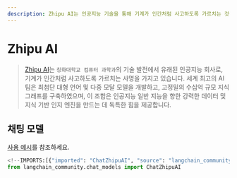 ```yaml
---
description: Zhipu AI는 인공지능 기술을 통해 기계가 인간처럼 사고하도록 가르치는 것을 목표로 하는 회사입니다.
---
```


# Zhipu AI

> [Zhipu AI](https://www.zhipuai.cn/en/aboutus)는 `칭화대학교 컴퓨터 과학과`의 기술 발전에서 유래된 인공지능 회사로, 기계가 인간처럼 사고하도록 가르치는 사명을 가지고 있습니다. 세계 최고의 AI 팀은 최첨단 대형 언어 및 다중 모달 모델을 개발하고, 고정밀의 수십억 규모 지식 그래프를 구축하였으며, 이 조합은 인공지능 일반 지능을 향한 강력한 데이터 및 지식 기반 인지 엔진을 만드는 데 독특한 힘을 제공합니다.

## 채팅 모델

[사용 예시](/docs/integrations/chat/zhipuai)를 참조하세요.

```python
<!--IMPORTS:[{"imported": "ChatZhipuAI", "source": "langchain_community.chat_models", "docs": "https://api.python.langchain.com/en/latest/chat_models/langchain_community.chat_models.zhipuai.ChatZhipuAI.html", "title": "Zhipu AI"}]-->
from langchain_community.chat_models import ChatZhipuAI
```
